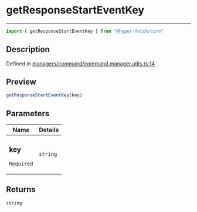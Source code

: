 

# getResponseStartEventKey

<div class="api-docs__separator" data-reactroot="">

---

</div><div class="api-docs__import" data-reactroot="">

```ts
import { getResponseStartEventKey } from "@hyper-fetch/core"
```

</div><div class="api-docs__section">

## Description

</div><div class="api-docs__description"><span class="api-docs__do-not-parse">



</span></div><p class="api-docs__definition">

Defined in [managers/command/command.manager.utils.ts:14](https://github.com/BetterTyped/hyper-fetch/blob/aff5c35a/packages/core/src/managers/command/command.manager.utils.ts#L14)

</p><div class="api-docs__section">

## Preview

</div><div class="api-docs__preview fn">

```ts
getResponseStartEventKey(key)
```

</div><div class="api-docs__section">

## Parameters

</div><div class="api-docs__parameters"><table><thead><tr><th>Name</th><th>Details</th></tr></thead><tbody><tr param-data="key"><td class="api-docs__param-name required">

### key 

`Required`

</td><td class="api-docs__param-type">

`string`

</td></tr></tbody></table></div><div class="api-docs__section">

## Returns

</div><div class="api-docs__returns">

```ts
string
```

</div>